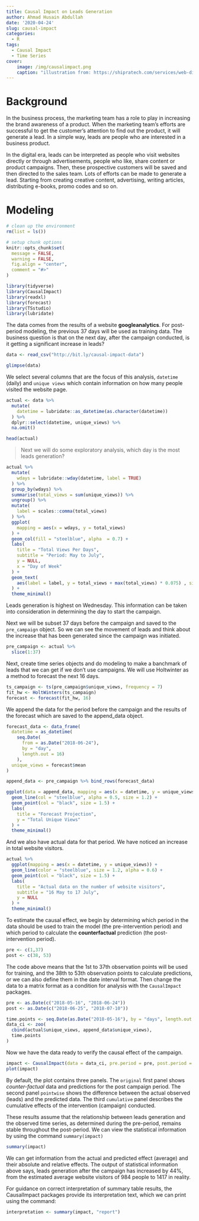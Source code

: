 ---
title: Causal Impact on Leads Generation
author: Ahmad Husain Abdullah
date: '2020-04-24'
slug: causal-impact
categories:
  - R
tags:
  - Causal Impact
  - Time Series
cover:
    image: /img/causalimpact.png
    caption: "illustration from: https://shipratech.com/services/web-digital/lead-generation/ "
---

# Background

In the business process, the marketing team has a role to play in increasing the brand awareness of a product. When the marketing team's efforts are successful to get the customer's attention to find out the product, it will generate a lead. In a simple way, leads are people who are interested in a business product. 

In the digital era, leads can be interpreted as people who visit websites directly or through advertisements, people who like, share content or product campaigns. Then, these prospective customers will be saved and then directed to the sales team. Lots of efforts can be made to generate a lead. Starting from creating creative content, advertising, writing articles, distributing e-books, promo codes and so on.

# Modeling


```{r setup, include=FALSE}
# clean up the environment
rm(list = ls())

# setup chunk options
knitr::opts_chunk$set(
  message = FALSE,
  warning = FALSE,
  fig.align = "center",
  comment = "#>"
)
```

```{r}
library(tidyverse)
library(CausalImpact)
library(readxl)
library(forecast)
library(TSstudio)
library(lubridate)
```

The data comes from the results of a website **googleanalytics**. For post-period modeling, the previous 37 days will be used as training data. The business question is that on the next day, after the campaign conducted, is it getting a significant increase in leads?

```{r}
data <- read_csv("http://bit.ly/causal-impact-data")

glimpse(data)
```

We select several columns that are the focus of this analysis, `datetime` (daily) and `unique views` which contain information on how many people visited the website page.

```{r}
actual <- data %>% 
  mutate(
    datetime = lubridate::as_datetime(as.character(datetime))
  ) %>% 
  dplyr::select(datetime, unique_views) %>% 
  na.omit()

head(actual)
```

> Next we will do some exploratory analysis, which day is the most leads generation?

```{r}
actual %>% 
  mutate(
    wdays = lubridate::wday(datetime, label = TRUE)
  ) %>% 
  group_by(wdays) %>% 
  summarise(total_views = sum(unique_views)) %>% 
  ungroup() %>% 
  mutate(
    label = scales::comma(total_views)
  ) %>% 
  ggplot(
    mapping = aes(x = wdays, y = total_views)
  ) +
  geom_col(fill = "steelblue", alpha  = 0.7) +
  labs(
    title = "Total Views Per Days",
    subtitle = "Period: May to July",
    y = NULL,
    x = "Day of Week"
  ) +
  geom_text(
    aes(label = label, y = total_views + max(total_views) * 0.075) , size = 3
  ) +
  theme_minimal()
```

Leads generation is highest on Wednesday. This information can be taken into consideration in determining the day to start the campaign.


Next we will be subset 37 days before the campaign and saved to the `pre_campaign` object. So we can see the movement of leads and think about the increase that has been generated since the campaign was initiated.

```{r}
pre_campaign <- actual %>% 
  slice(1:37)
```
Next, create time series objects and do modeling to make a banchmark of leads that we can get if we don't use campaigns. We will use Holtwinter as a method to forecast the next 16 days.

```{r}
ts_campaign <- ts(pre_campaign$unique_views, frequency = 7)
fit_hw <- HoltWinters(ts_campaign)
forecast <- forecast(fit_hw, 16)
```

We append the data for the period before the campaign and the results of the forecast which are saved to the append_data object.

```{r}
forecast_data <- data_frame(
  datetime = as_datetime(
    seq.Date(
      from = as.Date("2018-06-24"),
      by = "day",
      length.out = 16)
    ),
  unique_views = forecast$mean
)

append_data <- pre_campaign %>% bind_rows(forecast_data)
```

```{r}
ggplot(data = append_data, mapping = aes(x = datetime, y = unique_views)) +
  geom_line(col = "steelblue", alpha = 0.5, size = 1.2) +
  geom_point(col = "black", size = 1.5) +
  labs(
    title = "Forecast Projection",
    y = "Total Unique Views"
  ) +
  theme_minimal()
```

And we also have actual data for that period. We have noticed an increase in total website visitors.

```{r}
actual %>% 
  ggplot(mapping = aes(x = datetime, y = unique_views)) + 
  geom_line(color = "steelblue", size = 1.2, alpha = 0.6) +
  geom_point(col = "black", size = 1.5) +
  labs(
    title = "Actual data on the number of website visitors",
    subtitle = "16 May to 17 July",
    y = NULL
  ) +
  theme_minimal()
```

To estimate the causal effect, we begin by determining which period in the data should be used to train the model (the pre-intervention period) and which period to calculate the **counterfactual** prediction (the post-intervention period).

```{r}
pre <- c(1,37)
post <- c(38, 53)
```

The code above means that the 1st to 37th observation points will be used for training, and the 38th to 53th observation points to calculate predictions, or we can also define them in the date interval format. Then change the data to a matrix format as a condition for analysis with the `CausalImpact` packages.

```{r}
pre <- as.Date(c("2018-05-16", "2018-06-24"))
post <- as.Date(c("2018-06-25", "2018-07-10"))

time.points <- seq.Date(as.Date("2018-05-16"), by = "days", length.out = 53)
data_ci <- zoo(
  cbind(actual$unique_views, append_data$unique_views), 
  time.points
)
```

Now we have the data ready to verify the causal effect of the campaign.

```{r}
impact <- CausalImpact(data = data_ci, pre.period = pre, post.period = post)
plot(impact)
```

By default, the plot contains three panels. The `original` first panel shows *counter-factual* data and predictions for the post campaign period. The second panel `pointwise` shows the difference between the actual observed (leads) and the predicted data. The third `cumulative` panel describes the cumulative effects of the intervention (campaign) conducted.

These results assume that the relationship between leads generation and the observed time series, as determined during the pre-period, remains stable throughout the post-period. We can view the statistical information by using the command `summary(impact)`

```{r}
summary(impact)
```

We can get information from the actual and predicted effect (average) and their absolute and relative effects. The output of statistical information above says, leads generation after the campaign has increased by 44%, from the estimated average website visitors of 984 people to 1417 in reality.

For guidance on correct interpretation of summary table results, the CausalImpact packages provide its interpretation text, which we can print using the command:

```{r}
interpretation <- summary(impact, "report")
```

